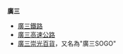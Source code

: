 '''廣三'''

* [[廣三鐵路|廣三鐵路]]
* [[廣三高速公路|廣三高速公路]]
* [[廣三崇光百貨|廣三崇光百貨]]，又名為"廣三SOGO"

{{disambig|G|Cat=二字消歧义}}